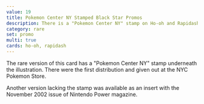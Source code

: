 ```yaml
---
value: 19
title: Pokemon Center NY Stamped Black Star Promos
description: There is a "Pokemon Center NY" stamp on Ho-oh and Rapidash.
category: rare
set: promo
multi: true
cards: ho-oh, rapidash
---
```


The rare version of this card has a "Pokemon Center NY" stamp underneath the illustration.
There were the first distribution and given out at the NYC Pokemon Store.

Another version lacking the stamp was available as an insert with the November 2002 issue of Nintendo Power magazine.
